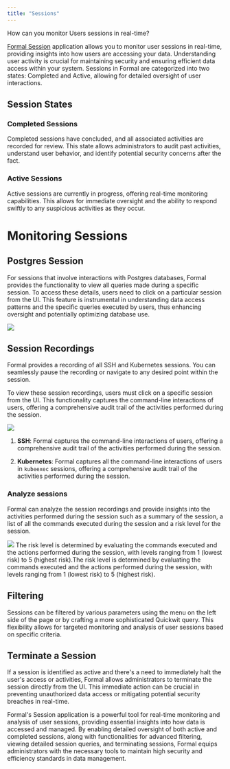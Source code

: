 ```yaml
---
title: "Sessions"
---
```


How can you monitor Users sessions in real-time?

[Formal Session](https://app.joinformal.com/sessions) application allows you to monitor user sessions in real-time, providing insights into how users are accessing your data. Understanding user activity is crucial for maintaining security and ensuring efficient data access within your system. Sessions in Formal are categorized into two states: Completed and Active, allowing for detailed oversight of user interactions.

## Session States

### Completed Sessions

Completed sessions have concluded, and all associated activities are recorded for review. This state allows administrators to audit past activities, understand user behavior, and identify potential security concerns after the fact.

### Active Sessions

Active sessions are currently in progress, offering real-time monitoring capabilities. This allows for immediate oversight and the ability to respond swiftly to any suspicious activities as they occur.

# Monitoring Sessions

## Postgres Session

For sessions that involve interactions with Postgres databases, Formal provides the functionality to view all queries made during a specific session. To access these details, users need to click on a particular session from the UI. This feature is instrumental in understanding data access patterns and the specific queries executed by users, thus enhancing oversight and potentially optimizing database use.

<img src="/assets/images/completed_session_postgres.png" />

## Session Recordings

Formal provides a recording of all SSH and Kubernetes sessions. You can seamlessly pause the recording or navigate to any desired point within the session.

To view these session recordings, users must click on a specific session from the UI. This functionality captures the command-line interactions of users, offering a comprehensive audit trail of the activities performed during the session.

<img src="/assets/images/recordings.png" />

1. **SSH**:
   Formal captures the command-line interactions of users, offering a comprehensive audit trail of the activities performed during the session.

2. **Kubernetes**:
   Formal captures all the command-line interactions of users in `kubeexec` sessions, offering a comprehensive audit trail of the activities performed during the session.

### Analyze sessions

Formal can analyze the session recordings and provide insights into the activities performed during the session such as a summary of the session, a list of all the commands executed during the session and a risk level for the session.

<img src="/assets/images/analyze_session.png" />

<CardInfo>
  The risk level is determined by evaluating the commands executed and the
  actions performed during the session, with levels ranging from 1 (lowest risk)
  to 5 (highest risk).The risk level is determined by evaluating the commands
  executed and the actions performed during the session, with levels ranging
  from 1 (lowest risk) to 5 (highest risk).
</CardInfo>

## Filtering

Sessions can be filtered by various parameters using the menu on the left side of the page or by crafting a more sophisticated Quickwit query. This flexibility allows for targeted monitoring and analysis of user sessions based on specific criteria.

## Terminate a Session

If a session is identified as active and there's a need to immediately halt the user's access or activities, Formal allows administrators to terminate the session directly from the UI. This immediate action can be crucial in preventing unauthorized data access or mitigating potential security breaches in real-time.

Formal's Session application is a powerful tool for real-time monitoring and analysis of user sessions, providing essential insights into how data is accessed and managed. By enabling detailed oversight of both active and completed sessions, along with functionalities for advanced filtering, viewing detailed session queries, and terminating sessions, Formal equips administrators with the necessary tools to maintain high security and efficiency standards in data management.
